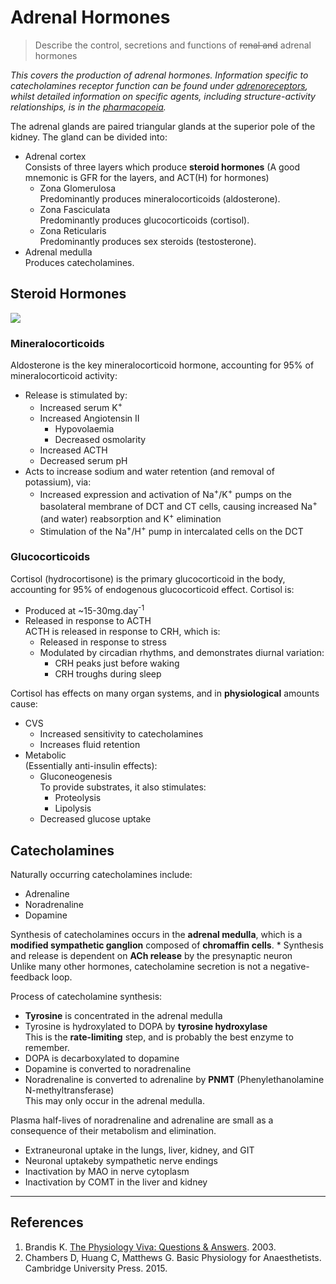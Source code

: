# Adrenal Hormones

> Describe the control, secretions and functions of ~~renal and~~ adrenal hormones

*This covers the production of adrenal hormones. Information specific to catecholamines receptor function can be found under [adrenoreceptors](adrenoreceptors.md), whilst detailed information on specific agents, including structure-activity relationships, is in the [pharmacopeia](adrenergic_drugs.md).*

The adrenal glands are paired triangular glands at the superior pole of the kidney. The gland can be divided into:

* Adrenal cortex\
Consists of three layers which produce **steroid hormones** (A good mnemonic is GFR for the layers, and ACT(H) for hormones)
    * Zona Glomerulosa\
    Predominantly produces mineralocorticoids (aldosterone).
    * Zona Fasciculata\
    Predominantly produces glucocorticoids (cortisol).
    * Zona Reticularis\
    Predominantly produces sex steroids (testosterone).
* Adrenal medulla\
Produces catecholamines.

## Steroid Hormones


<img src="/resources/cortisol.svg">

### Mineralocorticoids{#min}

Aldosterone is the key mineralocorticoid hormone, accounting for 95% of mineralocorticoid activity:

* Release is stimulated by:
    * Increased serum K^+^
    * Increased Angiotensin II
        * Hypovolaemia
        * Decreased osmolarity
    * Increased ACTH
    * Decreased serum pH
* Acts to increase sodium and water retention (and removal of potassium), via:
    * Increased expression and activation of Na^+^/K^+^ pumps on the basolateral membrane of DCT and CT cells, causing increased Na^+^ (and water) reabsorption and K^+^ elimination
    * Stimulation of the Na^+^/H^+^ pump in intercalated cells on the DCT

### Glucocorticoids

Cortisol (hydrocortisone) is the primary glucocorticoid in the body, accounting for 95% of endogenous glucocorticoid effect. Cortisol is:

* Produced at ~15-30mg.day^-1^
* Released in response to ACTH\
ACTH is released in response to CRH, which is:
    * Released in response to stress
    * Modulated by circadian rhythms, and demonstrates diurnal variation:
        * CRH peaks just before waking
        * CRH troughs during sleep

Cortisol has effects on many organ systems, and in **physiological** amounts cause:

* CVS
    * Increased sensitivity to catecholamines
    * Increases fluid retention
* Metabolic\
(Essentially anti-insulin effects):
    * Gluconeogenesis\
    To provide substrates, it also stimulates:
        * Proteolysis
        * Lipolysis
    * Decreased glucose uptake

## Catecholamines

Naturally occurring catecholamines include:

* Adrenaline
* Noradrenaline
* Dopamine

Synthesis of catecholamines occurs in the **adrenal medulla**, which is a **modified sympathetic ganglion** composed of **chromaffin cells**.
* Synthesis and release is dependent on **ACh release** by the presynaptic neuron\
Unlike many other hormones, catecholamine secretion is not a negative-feedback loop.

Process of catecholamine synthesis:

* **Tyrosine** is concentrated in the adrenal medulla
* Tyrosine is hydroxylated to DOPA by **tyrosine hydroxylase**\
This is the **rate-limiting** step, and is probably the best enzyme to remember.
* DOPA is decarboxylated to dopamine
* Dopamine is converted to noradrenaline
* Noradrenaline is converted to adrenaline by **PNMT** (Phenylethanolamine N-methyltransferase)\
This may only occur in the adrenal medulla.

Plasma half-lives of noradrenaline and adrenaline are small as a consequence of their metabolism and elimination.

* Extraneuronal uptake in the lungs, liver, kidney, and GIT
* Neuronal uptakeby sympathetic nerve endings
* Inactivation by MAO in nerve cytoplasm
* Inactivation by COMT in the liver and kidney


---
## References

1. Brandis K. [The Physiology Viva: Questions & Answers](http://www.anaesthesiamcq.com/vivabook.php). 2003.
2. Chambers D, Huang C, Matthews G. Basic Physiology for Anaesthetists. Cambridge University Press. 2015.
